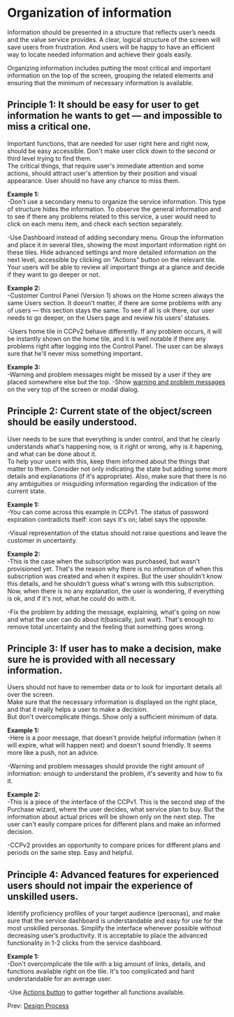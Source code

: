 <Meta title="Principal/Organization of Information"/>

# Organization of information
Information should be presented in a structure that reflects user’s needs and the value service provides. A clear, logical structure of the screen will save users from frustration. And users will be happy to have an efficient way to locate needed information and achieve their goals easily.

Organizing information includes putting the most critical and important information on the top of the screen, grouping the related elements and ensuring that the minimum of necessary information is available.

## Principle 1: It should be easy for user to get information he wants to get — and impossible to miss a critical one.
Important functions, that are needed for user right here and right now, should be easy accessible.  Don't make user click down to the second or third level trying to find them.   
The critical things, that require user's immediate attention and some actions, should attract user's attention by their position and visual appearance.  User should no have any chance to miss them.   

**Example 1:**  
-Don't use a secondary menu to organize the service information. This type of structure hides the information. To observe the general information and to see if there any problems related to this service, a user would need to click on each menu item, and check each section separately.  

-Use Dashboard instead of adding secondary menu. Group the information and place it in several tiles, showing the most important information right on these tiles. Hide advanced settings and more detailed information on the next level, accessible by clicking on "Actions" button on the relevant tile.  
Your users will be able to review all important things at a glance and decide if they want to go deeper or not.  


**Example 2:**  
-Customer Control Panel (Version 1) shows on the Home screen always the same Users section. It doesn't matter, if there are some problems with any of users — this section stays the same. To see if all is ok there, our user needs to go deeper, on the Users page and review his users' statuses.  

-Users home tile in CCPv2 behave differently. If any problem occurs, it will be instantly shown on the home tile, and it is well notable if there any problems right after logging into the Control Panel. The user can be always sure that he'll never miss something important.  

**Example 3:**  
-Warning and problem messages might be missed by a user if they are placed somewhere else but the top. 
-Show [warning and problem messages](/app-kit/common/notifications/type-problem) on the very top of the screen or modal dialog.  

## Principle 2: Current state of the object/screen should be easily understood.
User needs to be sure that everything is under control, and that he clearly understands what's happening now, is it right or wrong, why is it hapening, and what can be done about it.   
To help your users with this, keep them informed about the things that matter to them. Consider not only indicating the state but adding some more details and explanations (if it's appropriate). Also, make sure that there is no any ambiguities or misguiding information regarding the indication of the current state.

**Example 1:**  
-You can come across this example in CCPv1. The status of password expiration contradicts itself: icon says it's on; label says the opposite.  

-Visual representation of the status should not raise questions and leave the customer in uncertainty.   

**Example 2:**  
-This is the case when the subscription was purchased, but wasn't provisioned yet. That's the reason why there is no information of when this subscription was created and when it expires. But the user shouldn't know this details, and he shouldn't guess what's wrong with this subscription. Now, when there is no any explanation, the user is wondering, if everything is ok, and if it's not, what he could do with it.   


-Fix the problem by adding the message, explaining, what's going on now and what the user can do about it(basically, just wait). That's enough to remove total uncertainty and the feeling that something goes wrong.

## Principle 3: If user has to make a decision, make sure he is provided with all necessary information.
Users should not have to remember data or to look for important details all over the screen.   
Make sure that the necessary information is displayed on the right place, and that it really helps a user to make a decision.   
But don't overcomplicate things. Show only a sufficient minimum of data.  

**Example 1:**  
-Here is a poor message, that doesn't provide helpful information (when it will expire, what will happen next) and doesn't sound friendly. It seems more like a push, not an advice.   


-Warning and problem messages should provide the right amount of information: enough to understand the problem, it's severity and how to fix it.   


**Example 2:**  
-This is a piece of the interface of the CCPv1. This is the second step of the Purchase wizard, where the user decides, what service plan to buy. But the information about actual prices will be shown only on the next step. The user can't easily compare prices for different plans and make an informed decision.   

-CCPv2 provides an opportunity to compare prices for different plans and periods on the same step. Easy and helpful.  


## Principle 4: Advanced features for experienced users should not impair the experience of unskilled users.
Identify proficiency profiles of your target audience (personas), and make sure that the service dashboard is understandable and easy for use for the most unskilled personas. Simplify the interface whenever possible without decreasing user’s productivity. It is acceptable to place the advanced functionality in 1-2 clicks from the service dashboard.

**Example 1:**  
-Don't overcomplicate the tile with a big amount of links, details, and functions available right on the tile. It's too complicated and hard understandable for an average user.  

-Use [Actions button](/ui-kit/controls/button/actions) to gather together all functions available.  


Prev: [Design Process](../design-process)  




